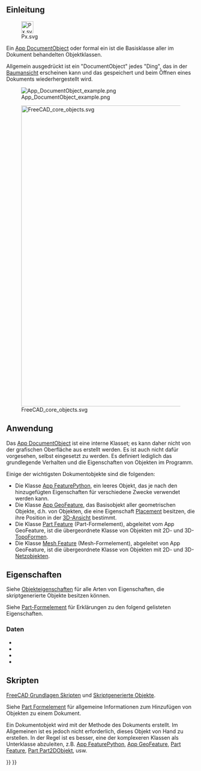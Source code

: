 <languages/>
{{TOCright}}

<span id="Introduction"></span>
==Einleitung==

[[File:Px.svg|32px]]

Ein [[App_DocumentObject/de|App DocumentObject]] oder formal ein {{incode|App::DocumentObject}} ist die Basisklasse aller im Dokument behandelten Objektklassen.

Allgemein ausgedrückt ist ein "DocumentObject" jedes "Ding", das in der [[Tree_view/de|Baumansicht]] erscheinen kann und das gespeichert und beim Öffnen eines Dokuments wiederhergestellt wird.

[[File:App_DocumentObject_example.png]]

{{Caption|Baumansicht, die verschiedene Objekte im Dokument anzeigt. Jedes von ihnen ist ein "Dokumentobjekt", das letztlich von der Basisklasse {{incode|App::DocumentObject}} abgeleitet ist.}}

[[File:FreeCAD_core_objects.svg|800px]]

{{Caption|Vereinfachtes Diagramm der Beziehungen zwischen den Kernobjekten in FreeCAD}}

<span id="Usage"></span>
==Anwendung==

Das [[App_DocumentObject/de|App DocumentObject]] ist eine interne Klasset; es kann daher nicht von der grafischen Oberfläche aus erstellt werden. Es ist auch nicht dafür vorgesehen, selbst eingesetzt zu werden. Es definiert lediglich das grundlegende Verhalten und die Eigenschaften von Objekten im Programm.

Einige der wichtigsten Dokumentobjekte sind die folgenden:
* Die Klasse [[App_FeaturePython/de|App FeaturePython]], ein leeres Objekt, das je nach den hinzugefügten Eigenschaften für verschiedene Zwecke verwendet werden kann.
* Die Klasse [[App_GeoFeature/de|App GeoFeature]], das Basisobjekt aller geometrischen Objekte, d.h. von Objekten, die eine Eigenschaft [[Placement/de|Placement]] besitzen, die ihre Position in der [[3D_view/de|3D-Ansicht]] bestimmt.
* Die Klasse [[Part_Feature/de|Part Feature]] (Part-Formelement), abgeleitet vom App GeoFeature, ist die übergeordnete Klasse von Objekten mit 2D- und 3D-[[Part_TopoShape/de|TopoFormen]].
* Die Klasse [[Mesh_Feature/de|Mesh Feature]] (Mesh-Formelement), abgeleitet von App GeoFeature, ist die übergeordnete Klasse von Objekten mit 2D- und 3D-[[Mesh_MeshObject/de|Netzobjekten]].

<span id="Properties"></span>
==Eigenschaften==

Siehe [[Property/de|Objekteigenschaften]] für alle Arten von Eigenschaften, die skriptgenerierte Objekte besitzen können.

Siehe [[Part_Feature/de#Properties|Part-Formelement]] für Erklärungen zu den folgend gelisteten Eigenschaften.

<span id="Data"></span>
===Daten===

{{TitleProperty|Basis}}

* {{PropertyData/de|Label|String}}
* {{PropertyData/de|Label2|String|Hidden}}
* {{PropertyData/de|Expression Engine|ExpressionEngine|Hidden}}
* {{PropertyData/de|Visibility|Bool|Hidden}}

<span id="Scripting"></span>
==Skripten==

{{Emphasis|Siehe auch:}} [[FreeCAD_Scripting_Basics/de|FreeCAD Grundlagen Skripten]] und [[Scripted_objects/de|Skriptgenerierte Objekte]].

Siehe [[Part_Feature/de|Part Formelement]] für allgemeine Informationen zum Hinzufügen von Objekten zu einem Dokument.

Ein Dokumentobjekt wird mit der Methode {{incode|addObject()}} des Dokuments erstellt. Im Allgemeinen ist es jedoch nicht erforderlich, dieses Objekt von Hand zu erstellen. In der Regel ist es besser, eine der komplexeren Klassen als Unterklasse abzuleiten, z.B. [[App_FeaturePython/de|App FeaturePython]], [[App_GeoFeature/de|App GeoFeature]], [[Part_Feature/de|Part Feature]], [[Part_Part2DObject/de|Part Part2DObjekt]], usw.

{{Code|code=
import FreeCAD as App

doc = App.newDocument()
obj = App.ActiveDocument.addObject("App::DocumentObject", "Name")
obj.Label = "Custom label"
}}


{{Document_objects_navi{{#translation:}}}}
{{Userdocnavi{{#translation:}}}}